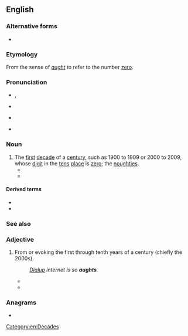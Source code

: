 ==English==

===Alternative forms===
* {{l|en|oughts}}

===Etymology===
From the sense of ''[[aught]]'' to refer to the number [[zero]].

===Pronunciation===
* {{a|Canada|[[w:New England English|New England]]}}, {{IPA|en|/ɒːts/}}
* {{a|UK}} {{IPA|en|/ɔːts/}}
* {{a|US}} {{IPA|en|/ɑːts/}}
* {{rhymes|en|ɒːts|ɔːts|ɑːts|s=1}}

===Noun===
{{en-plural noun}}

# The [[first]] [[decade]] of a [[century]], such as 1900 to 1909 or 2000 to 2009, whose [[digit]] in the [[ten]]s [[place#Noun|place]] is [[zero]]; the [[noughties]].
#* {{quote-book|en|author=Michael G. Cunningham|chapter=The 20th Century’s Aughts and Teens: OPERETTA|title=Gilded Songs (Berlin to Bacharach): The Gig Instrumentalist’s Guide to the Golden Era of American Popular Song (1920 to 1979)|year=2010|passage=The 20th Century’s '''Aughts''' and Teens: OPERETTA [chapter title]}}
#* {{quote-web|en|author=Genevieve Koski|title=Music: Reviews: Justin Bieber: ''Believe''|work={{w|The A.V. Club}}|archiveurl=https://web.archive.org/web/20200806012023/https://music.avclub.com/justin-bieber-believe-1798173278|archivedate=6 August 2020|date=26 June 2012|passage=When the staccato, [[w:The Neptunes|Neptunes]]-ian single “[[w:Boyfriend (Justin Bieber song)|Boyfriend]]” was released in March, musical prognosticators were quick to peg the album it portended, ''[[w:Believe (Justin Bieber album)|Believe]]'', as Justin Bieber’s ''[[w:Justified (album)|Justified]]'', a grown-and-sexy, R&B-centric departure that evolved millennial teenybopper {{w|Justin Timberlake}} into one of the unifying pop-music figures of the '''aughts'''.}}

====Derived terms====
* {{l|en|mid-aughts}}
* {{l|en|late-aughts}}

===See also===
{{en-decades}}

===Adjective===
{{en-adj|-}}
# From or evoking the first through tenth years of a century (chiefly the 2000s).
#: ''[[dialup|Dialup]] internet is so '''aughts'''.''
#* {{quote-journal|en|passage=Meyer and his team collected the participants in a very '''aughts''' way — through Craigslist.|author=Tanya Basu|date=March 22, 2017|accessdate=June 14, 2021|work=Inverse|title=Scientists figured out a big mystery about smell|url=https://www.inverse.com/article/28575-pablo-meyer-ibm-dream-smell-olfaction-behavior}}
#* {{quote-journal|en|passage=He's testing out new experiments with knotting and [[macramé]] too, tying up dresses and trousers for a look that feels very '''aughts'''—and very now.|date=October 19, 2020|title=Dion Lee: Spring 2021 Ready-to-Wear|work=Vogue|author=Steff Yotka|url=https://www.vogue.com/fashion-shows/spring-2021-ready-to-wear/dion-lee|accessdate=June 14, 2021}}

===Anagrams===
* {{anagrams|en|a=aghstu|ghauts|saught}}

[[Category:en:Decades]]